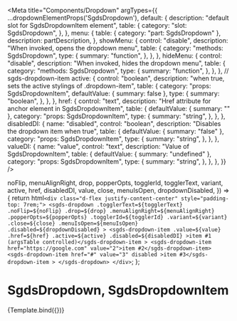 
<Meta
  title="Components/Dropdown"
  argTypes={{
    ...dropdownElementProps('SgdsDropdown'),
    default: {
      description: "default slot for SgdsDropdownItem element",
      table: {
        category: "slot: SgdsDropdown",
      },
    },
    menu: {
      table: { category: "part: SgdsDropdown" },
      description: partDescription,
    },
    showMenu: {
      control: "disable",
      description: "When invoked, opens the dropdown menu",
      table: {
        category: "methods: SgdsDropdown",
        type: {
          summary: "function",
        },
      },
    },
    hideMenu: {
      control: "disable",
      description: "When invoked, hides the dropdown menu",
      table: {
        category: "methods: SgdsDropdown",
        type: {
          summary: "function",
        },
      },
    },
    // sgds-dropdown-item
    active: {
      control: "boolean",
      description: "when true, sets the active stylings of .dropdown-item",
      table: {
        category: "props: SgdsDropdownItem",
        defaultValue: { summary: false },
        type: {
          summary: "boolean",
        },
      },
    },
    href: {
      control: "text",
      description: "Href attribute for anchor element in SgdsDropdownItem",
      table: {
        defaultValue: { summary: "" },
        category: "props: SgdsDropdownItem",
        type: {
          summary: "string",
        },
      },
    },
    disabledDI: {
      name: "disabled",
      control: "boolean",
      description: "Disables the dropdown item when true",
      table: {
        defaultValue: { summary: "false" },
        category: "props: SgdsDropdownItem",
        type: {
          summary: "string",
        },
      },
    },
    valueDI: {
      name: "value",
      control: "text",
      description: "Value of SgdsDropdownItem",
      table: {
        defaultValue: { summary: "undefined" },
        category: "props: SgdsDropdownItem",
        type: {
          summary: "string",
        },
      },
    },
  }}
/>

  noFlip,
  menuAlignRight,
  drop,
  popperOpts,
  togglerId,
  togglerText,
  variant,
  active,
  href,
  disabledDI,
  value,
  close,
  menuIsOpen,
  dropdownDisabled,
}) => {
  return html`
      <div class="d-flex justify-content-center" style="padding-top: 7rem;">
      <sgds-dropdown
        .togglerText=${togglerText}
        .noFlip=${noFlip}
        .drop=${drop}
        .menuAlignRight=${menuAlignRight}
        .popperOpts=${popperOpts}
        .togglerId=${togglerId}
        .variant=${variant}
        .close=${close}
        .menuIsOpen=${menuIsOpen}
        .disabled=${dropdownDisabled}
      >
        <sgds-dropdown-item
          .value=${value}
          .href=${href}
          .active=${active}
          .disabled=${disabledDI}
          >item #1 (argsTable controlled)</sgds-dropdown-item
        >
        <sgds-dropdown-item href="https://google.com" value="2">item #2</sgds-dropdown-item>
        <sgds-dropdown-item href="#" value="3" disabled
          >item #3</sgds-dropdown-item
        >
      </sgds-dropdown>
      </div>
  `;
};

# SgdsDropdown, SgdsDropdownItem

<Canvas>
  <Story
    name="Basic"
    height="300px"
    args={{
      togglerText: "Dropdown",
      variant: "secondary",
      href: "#",
    }}
  >
    {Template.bind({})}
  </Story>
</Canvas>

<ArgsTable story="Basic" />
